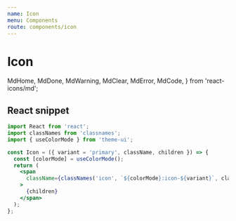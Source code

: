 ```yaml
---
name: Icon
menu: Components
route: components/icon
---
```


# Icon

  MdHome,
  MdDone,
  MdWarning,
  MdClear,
  MdError,
  MdCode,
} from 'react-icons/md';

## React snippet

```jsx
import React from 'react';
import classNames from 'classnames';
import { useColorMode } from 'theme-ui';

const Icon = ({ variant = 'primary', className, children }) => {
  const [colorMode] = useColorMode();
  return (
    <span
      className={classNames('icon', `${colorMode}:icon-${variant}`, className)}
    >
      {children}
    </span>
  );
};
```

<Playground>
  <Icon variant="neutral" className="mr-4">
    <MdCode />
  </Icon>
  <Icon variant="primary" className="mr-4">
    <MdHome />
  </Icon>
  <Icon variant="danger" className="mr-4">
    <MdError />
  </Icon>
  <Icon variant="warning" className="mr-4">
    <MdWarning />
  </Icon>
  <Icon variant="success" className="mb-4">
    <MdDone />
  </Icon>
</Playground>
